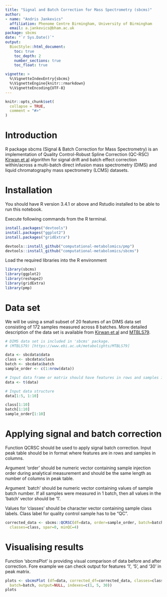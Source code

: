 ```yaml
---
title: "Signal and Batch Correction for Mass Spectrometry (sbcms)"
author: 
- name: "Andris Jankevics"
  affiliation: Phenome Centre Birmingham, University of Birmingham
  email: a.jankevics@bham.ac.uk
package: sbcms
date: "`r Sys.Date()`"
output: 
  BiocStyle::html_document:
    toc: true
    toc_depth: 2  
    number_sections: true  
    toc_float: true

vignette: >
  %\VignetteIndexEntry{sbcms}
  %\VignetteEngine{knitr::rmarkdown}
  %\VignetteEncoding{UTF-8}
---
```


```r
knitr::opts_chunk$set(
  collapse = TRUE,
  comment = "#>"
)
```

# Introduction

R package sbcms (Signal & Batch Correction for Mass Spectrometry) is an 
implementation of Quality Control-Robust Spline Correction (QC-RSC)
[Kirwan et al](<https://dx.doi.org/10.1007/s00216-013-6856-7>) algorithm 
for signal drift and batch effect correction within/across a multi-batch direct
infusion mass spectrometry (DIMS) and liquid chromatography mass spectrometry 
(LCMS) datasets.

# Installation

You should have R version 3.4.1 or above and Rstudio installed to be able to
run this notebook.

Execute following commands from the R terminal.


```r
install.packages("devtools")
install.packages("ggplot2")
install.packages("gridExtra")

devtools::install_github("computational-metabolomics/pmp")
devtools::install_github("computational-metabolomics/sbcms")
```

Load the required libraries into the R environment
```r
library(sbcms)
library(ggplot2)
library(reshape2)
library(gridExtra)
library(pmp)
```

# Data set

We will be using a small subset of 20 features of an DIMS data set consisting 
of 172 samples measured across 8 batches.
More detailed description of the data set is available from 
[Kirwan et al](https://www.nature.com/articles/sdata201412) and 
[MTBLS79](https://www.ebi.ac.uk/metabolights/MTBLS79).

```r
# DIMS data set is included in 'sbcms' package.
# (MTBLS79) [https://www.ebi.ac.uk/metabolights/MTBLS79]

data <- sbcdata$data
class <- sbcdata$class
batch <- sbcdata$batch
sample_order <- c(1:nrow(data))

# Input data frame or matrix should have features in rows and samples in columns
data <- t(data)

# Input data structure
data[1:5, 1:10]

class[1:10]
batch[1:10]
sample_order[1:10]
```

# Applying signal and batch correction 

Function QCRSC should be used to apply signal batch correction. 
Input peak table should be in format where features are in rows and samples in 
columns. 

Argument 'order' should be numeric vector containing sample injection 
order during analytical measurement and should be the same length as number of
columns in peak table. 

Argument `batch' should be numeric vector containing values of sample batch 
number. If all samples were measured in 1 batch, then all values in the 'batch'
vector should be '1'. 

Values for 'classes' should be character vector containing sample class labels.
Class label for quality control sample has to be "QC".

```r
corrected_data <- sbcms::QCRSC(df=data, order=sample_order, batch=batch, 
  classes=class, spar=0, minQC=4)
```

# Visualising results

Function 'sbcmsPlot' is providing visual comparison of data before and after 
correction. Fore example we can check output for features '1', '5', and '30' in 
peak matrix.
```r
plots <- sbcmsPlot (df=data, corrected_df=corrected_data, classes=class, 
  batch=batch, output=NULL, indexes=c(1, 5, 30))
plots
```

